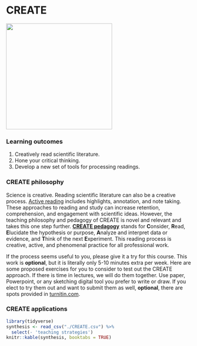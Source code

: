 # CREATE {#create}

![](./castle.png){width=3in}    

### Learning outcomes {-}  
1. Creatively read scientific literature.  
2. Hone your critical thinking.  
3. Develop a new set of tools for processing readings.  

### CREATE philosophy {-}  
Science is creative. Reading scientific literature can also be a creative process. [Active reading](https://help.open.ac.uk/active-reading) includes highlights, annotation, and note taking. These approaches to reading and study can increase retention, comprehension, and engagement with scientific ideas. However, the teaching philosophy and pedagogy of CREATE is novel and relevant and takes this one step further.  [**CREATE pedagogy**](https://academic.oup.com/genetics/article/176/3/1381/6062159) stands for **C**onsider, **R**ead, **E**lucidate the hypothesis or purpose, **A**nalyze and interpret data or evidence, and **T**hink of the next **E**xperiment. This reading process is creative, active, and phenomenal practice for all professional work.  

If the process seems useful to you, please give it a try for this course. This work is **optional**, but it is literally only 5-10 minutes extra per week. Here are some proposed exercises for you to consider to test out the CREATE approach. If there is time in lectures, we will do them together. Use paper, Powerpoint, or any sketching digital tool you prefer to write or draw. If you elect to try them out and want to submit them as well, **optional**, there are spots provided in [turnitin.com](https://turnitin.com).  


### CREATE applications {-}  

```r
library(tidyverse)
synthesis <- read_csv("./CREATE.csv") %>% 
  select(- 'teaching strategies')
knitr::kable(synthesis, booktabs = TRUE)

```

